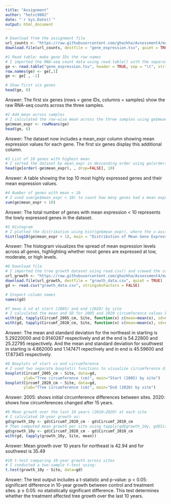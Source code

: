 ```yaml
---
title: "Assignment"
author: "hetvi9802"
date: "`r Sys.Date()`"
output: html_document
---
```


```r
# Download from the assignment file
url_counts <- "https://raw.githubusercontent.com/ghazkha/Assessment4/main/gene_expression.tsv"
download.file(url_counts, destfile = "gene_expression.tsv", quiet = TRUE)
```

```r
#1 Read table; make gene IDs the row names 
# I imported the RNA-seq count data using read.table() with the separator set to tab (sep = "\t"). The first column contained the gene IDs, so I assigned these as row names using row.names = ge[,1] and removed the redundant first column, leaving only the expression counts for the three samples.
ge <- read.table("gene_expression.tsv", header = TRUE, sep = "\t", stringsAsFactors = FALSE)
row.names(ge) <- ge[,1]
ge <- ge[ , -1]
```

```r
# Show first six genes
head(ge, 6)
```
Answer: The first six genes (rows = gene IDs, columns = samples) show the raw RNA-seq counts across the three samples.

```r
#2 Add mean across samples
# I calculated the row-wise mean across the three samples using ge$mean_expr <- rowMeans(ge). This created a new column representing the average expression for each gene.
ge$mean_expr <- rowMeans(ge)
head(ge, 6)
```
Answer: The dataset now includes a mean_expr column showing mean expression values for each gene. The first six genes display this additional column. 

```r
#3 List of 10 genes with highest mean
# I sorted the dataset by mean_expr in descending order using ge[order(-ge$mean_expr), ] and extracted the top 10 rows.
head(ge[order(-ge$mean_expr), , drop=FALSE], 10)
```
Answer: A table showing the top 10 most highly expressed genes and their mean expression values.

```r
#4 Number of genes with mean < 10
# I used sum(ge$mean_expr < 10) to count how many genes had a mean expression below 10.
sum(ge$mean_expr < 10)
```
Answer: The total number of genes with mean expression < 10 represents the lowly expressed genes in the dataset.


```r
#5 Histogram
# I plotted the distribution using hist(ge$mean_expr), where the x-axis represents mean expression and the y-axis shows gene frequency.
hist(log10(ge$mean_expr + 1), main = "Distribution of Mean Gene Expression (log 10)", xlab = "Mean Expression", ylab = "Frequency", col = "purple", border = "white", breaks = 30)
```
Answer: The histogram visualizes the spread of mean expression levels across all genes, highlighting whether most genes are expressed at low, moderate, or high levels.

```r
#6 Download file
# I imported the tree growth dataset using read.csv() and viewed the column names using names(gd).
url_growth <- "https://raw.githubusercontent.com/ghazkha/Assessment4/main/growth_data.csv"
download.file(url_growth, destfile = "growth_data.csv", quiet = TRUE)
gd <- read.csv("growth_data.csv", stringsAsFactors = FALSE)   
```

```r
# Inspect column names
names(gd)
```

```r
#7 mean & sd at start (2005) and end (2020) by site
# I calculated the mean and SD for 2005 and 2020 circumference values by site using tapply().
with(gd, tapply(Circumf_2005_cm, Site, function(x) c(mean=mean(x), sd=sd(x))))
with(gd, tapply(Circumf_2020_cm, Site, function(x) c(mean=mean(x), sd=sd(x))))
```
Answer: The mean and standard deviation for the northeast in starting is 5.29220000 and 0.9140267 respectively and at the end is 54.22800 and 25.22795 respectively. And the mean and standard deviation for southwest in starting is 4.862000 and 1.147471 repectively and in end is 45.59600 and 17.87345 respectively.

```r
#8 Boxplots of start vs end circumference
# I used two separate boxplot() functions to visualize circumference distributions for 2005 and 2020 by site.
boxplot(Circumf_2005_cm ~ Site, data=gd,
        ylab="Tree circumference (cm)", main="Start (2005) by site")
boxplot(Circumf_2020_cm ~ Site, data=gd,
        ylab="Tree circumference (cm)", main="End (2020) by site")
```
Answer: 2005: shows initial circumference differences between sites.
2020: shows how circumferences changed after 15 years.

```r
#9 Mean growth over the last 10 years (2010–2020) at each site
# I calculated 10-year growth as:
gd$growth_10y <- gd$Circumf_2020_cm - gd$Circumf_2010_cm
# Then computed mean growth per site using tapply(gd$growth_10y, gd$Site, mean).
gd$growth_10y <- gd$Circumf_2020_cm - gd$Circumf_2010_cm
with(gd, tapply(growth_10y, Site, mean))
```
Answer: Mean growth over 10 years for northeast is 42.94 and for southwest is 35.49

```r
#10 t-test comparing 10-year growth across sites
# I conducted a two-sample t-test using:
t.test(growth_10y ~ Site, data=gd)
```
Answer: The test output includes a t-statistic and p-value:
p < 0.05: significant difference in 10-year growth between control and treatment sites.
p ≥ 0.05: no statistically significant difference.
This test determines whether the treatment affected tree growth over the last 10 years.
